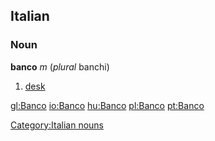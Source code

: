 ==Italian==
===Noun===
[[Category:Italian nouns]]
'''banco''' ''m'' (''plural'' banchi)
# [[desk]]

[[gl:Banco]]
[[io:Banco]]
[[hu:Banco]]
[[pl:Banco]]
[[pt:Banco]]
